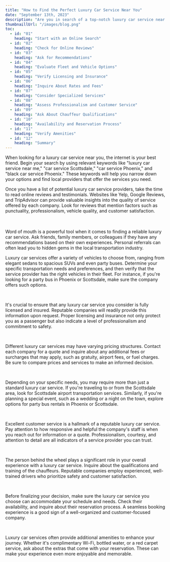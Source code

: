 ```yaml
---
title: "How to Find the Perfect Luxury Car Service Near You"
date: "September 13th, 2023"
description: "Are you in search of a top-notch luxury car service near you? Whether you're planning a special event, need reliable transportation to the airport, or simply want to experience the comfort and elegance of a luxury vehicle, finding the right service can make all the difference. In this article, we will explore some key tips and strategies for locating the ideal luxury car service in your area, with a particular focus on the Scottsdale and Phoenix regions."
thumbnaillUrl: "/images/blog.png"
toc:
  - id: "01"
    heading: "Start with an Online Search"
  - id: "02"
    heading: "Check for Online Reviews"
  - id: "03"
    heading: "Ask for Recommendations"
  - id: "04"
    heading: "Evaluate Fleet and Vehicle Options"
  - id: "05"
    heading: "Verify Licensing and Insurance"
  - id: "06"
    heading: "Inquire About Rates and Fees"
  - id: "07"
    heading: "Consider Specialized Services"
  - id: "08"
    heading: "Assess Professionalism and Customer Service"
  - id: "09"
    heading: "Ask About Chauffeur Qualifications"
  - id: "10"
    heading: "Availability and Reservation Process"
  - id: "11"
    heading: "Verify Amenities"
  - id: "12"
    heading: "Summary"
---
```


<SlugHeading heading='Start with an Online Search' />
When looking for a luxury car service near you, the internet is your best friend.
Begin your search by using relevant keywords like "luxury car service near me," "car
service Scottsdale," "car service Phoenix," and "black car service Phoenix." These
keywords will help you narrow down your options and find local providers that offer
the services you need.

<br />

<SlugHeading heading='Check for Online Reviews' />

Once you have a list of potential luxury car service providers, take the time to read online reviews and testimonials. Websites like Yelp, Google Reviews, and TripAdvisor can provide valuable insights into the quality of service offered by each company. Look for reviews that mention factors such as punctuality, professionalism, vehicle quality, and customer satisfaction.

<br />
<SlugImage src='/images/blog.png' />
<br />

<SlugHeading heading='Ask for Recommendations' />
Word of mouth is a powerful tool when it comes to finding a reliable luxury car service.
Ask friends, family members, or colleagues if they have any recommendations based
on their own experiences. Personal referrals can often lead you to hidden gems in
the local transportation industry.

<br />

<SlugHeading heading='Evaluate Fleet and Vehicle Options' />

Luxury car services offer a variety of vehicles to choose from, ranging from elegant sedans to spacious SUVs and even party buses. Determine your specific transportation needs and preferences, and then verify that the service provider has the right vehicles in their fleet. For instance, if you're looking for a party bus in Phoenix or Scottsdale, make sure the company offers such options.

<br />

<SlugHeading heading='Verify Licensing and Insurance' />

It's crucial to ensure that any luxury car service you consider is fully licensed and insured. Reputable companies will readily provide this information upon request. Proper licensing and insurance not only protect you as a passenger but also indicate a level of professionalism and commitment to safety.

<br />

<SlugHeading heading='Inquire About Rates and Fees' />

Different luxury car services may have varying pricing structures. Contact each company for a quote and inquire about any additional fees or surcharges that may apply, such as gratuity, airport fees, or fuel charges. Be sure to compare prices and services to make an informed decision.

<br />

<SlugHeading heading='Consider Specialized Services' />

Depending on your specific needs, you may require more than just a standard luxury car service. If you're traveling to or from the Scottsdale area, look for Scottsdale airport transportation services. Similarly, if you're planning a special event, such as a wedding or a night on the town, explore options for party bus rentals in Phoenix or Scottsdale.

<br />

<SlugHeading heading='Assess Professionalism and Customer Service' />

Excellent customer service is a hallmark of a reputable luxury car service. Pay attention to how responsive and helpful the company's staff is when you reach out for information or a quote. Professionalism, courtesy, and attention to detail are all indicators of a service provider you can trust.

<br />

<SlugHeading heading='Ask About Chauffeur Qualifications' />

The person behind the wheel plays a significant role in your overall experience with a luxury car service. Inquire about the qualifications and training of the chauffeurs. Reputable companies employ experienced, well-trained drivers who prioritize safety and customer satisfaction.

<br />

<SlugHeading heading='Availability and Reservation Process' />

Before finalizing your decision, make sure the luxury car service you choose can accommodate your schedule and needs. Check their availability, and inquire about their reservation process. A seamless booking experience is a good sign of a well-organized and customer-focused company.

<br />

<SlugHeading heading='Verify Amenities' />

Luxury car services often provide additional amenities to enhance your journey. Whether it's complimentary Wi-Fi, bottled water, or a red carpet service, ask about the extras that come with your reservation. These can make your experience even more enjoyable and memorable.

<br />

<SlugConclusion copy="In conclusion, finding the perfect luxury car service near you, whether in Scottsdale, Phoenix, or any other location, requires careful research and consideration. Start with a thorough online search, read reviews, and seek recommendations. Evaluate the provider's fleet, pricing, and services to ensure they meet your specific needs. Verify their licensing, insurance, and the professionalism of their staff, including chauffeurs. By following these steps, you can confidently select a luxury car service that will provide you with a luxurious and stress-free transportation experience." />
